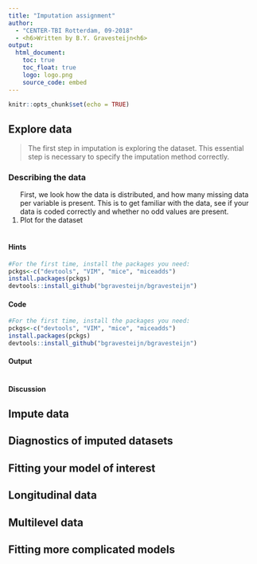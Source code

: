 ```yaml
---
title: "Imputation assignment"
author: 
  - "CENTER-TBI Rotterdam, 09-2018"
  - <h6>Written by B.Y. Gravesteijn<h6>
output: 
  html_document:
    toc: true
    toc_float: true
    logo: logo.png
    source_code: embed
---
```


```r
knitr::opts_chunk$set(echo = TRUE)
```

## Explore data

> The first step in imputation is exploring the dataset. This essential step is necessary to specify the imputation method correctly. 


### Describing the data {.tabset .tabset-fade .tabset-pills}

<ol>First, we look how the data is distributed, and how many missing data per variable is present. This is to get familiar with the data, see if your data is coded correctly and whether no odd values are present. 
  <li> Plot for the dataset 
  </li><br>
</ol>

#### Hints

```r
#For the first time, install the packages you need:
pckgs<-c("devtools", "VIM", "mice", "miceadds")
install.packages(pckgs)
devtools::install_github("bgravesteijn/bgravesteijn")


```

#### Code

```r
#For the first time, install the packages you need:
pckgs<-c("devtools", "VIM", "mice", "miceadds")
install.packages(pckgs)
devtools::install_github("bgravesteijn/bgravesteijn")

```

#### Output

```r

```
#### Discussion

>   

## Impute data

> 

## Diagnostics of imputed datasets

>

## Fitting your model of interest

>

## Longitudinal data

>

## Multilevel data

>

## Fitting more complicated models

>